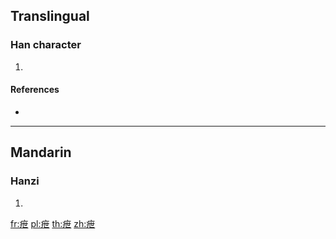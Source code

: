 {{character info/new}}
==Translingual==

===Han character===
{{Han char|rn=104|rad=疒|as=05|sn=10|four=00117|canj=KPT}}

# {{defn|Han|sort=疒05}}

====References====
* {{Han ref|kx=0770.290|dkj=22090|dj=1181.050|hdz=42664.080|uh=75B6|ud=30134|bh=D2C9|bd=53961}}

----

==Mandarin==

===Hanzi===
{{cmn-hanzi|pin=[[da]] ([[da5]]), [[dàn]] ([[dan4]]), [[xiè]] ([[xie4]])|wg=ta<sup>5</sup>, tan<sup>4</sup>, hsieh<sup>4</sup>}}

# {{defn|lang=cmn|sort=疒05}}

[[fr:疶]]
[[pl:疶]]
[[th:疶]]
[[zh:疶]]